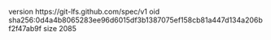 version https://git-lfs.github.com/spec/v1
oid sha256:0d4a4b8065283ee96d6015df3b1387075ef158cb81a447d134a206bf2f47ab9f
size 2085
